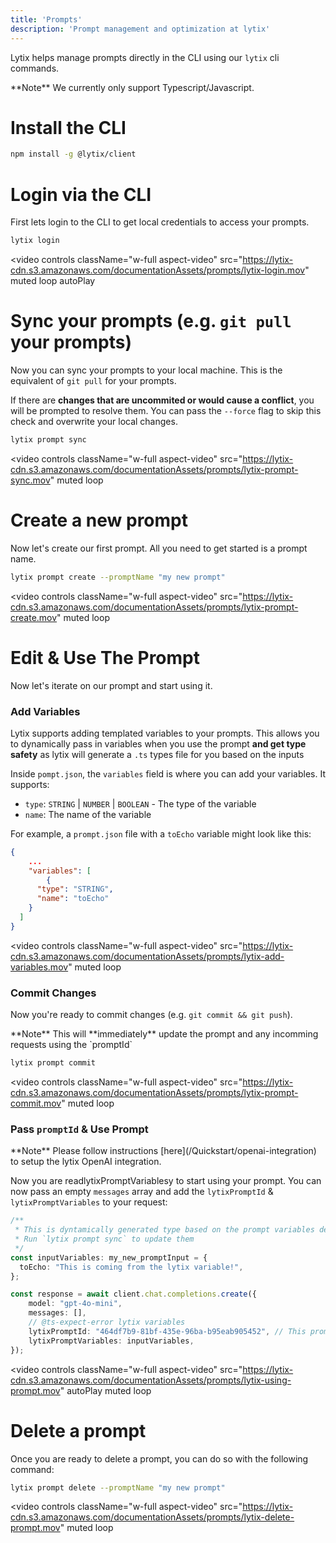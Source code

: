 ```yaml
---
title: 'Prompts'
description: 'Prompt management and optimization at lytix'
---
```



Lytix helps manage prompts directly in the CLI using our `lytix` cli commands. 

<Info>
  **Note** We currently only support Typescript/Javascript.
</Info>

# Install the CLI

```bash
npm install -g @lytix/client
```

# Login via the CLI

First lets login to the CLI to get local credentials to access your prompts.

```bash
lytix login
```

<video
  controls
  className="w-full aspect-video"
  src="https://lytix-cdn.s3.amazonaws.com/documentationAssets/prompts/lytix-login.mov"
  muted
  loop
  autoPlay

></video>

# Sync your prompts (e.g. `git pull` your prompts)

Now you can sync your prompts to your local machine. This is the equivalent of `git pull` for your prompts. 

If there are **changes that are uncommited or would cause a conflict**, you will be prompted to resolve them. You can pass the `--force` flag to skip this check and overwrite your local changes.

```bash
lytix prompt sync
```

<video
  controls
  className="w-full aspect-video"
  src="https://lytix-cdn.s3.amazonaws.com/documentationAssets/prompts/lytix-prompt-sync.mov"
  muted
  loop
></video>

# Create a new prompt

Now let's create our first prompt. All you need to get started is a prompt name.

```bash
lytix prompt create --promptName "my new prompt"
```

<video
  controls
  className="w-full aspect-video"
  src="https://lytix-cdn.s3.amazonaws.com/documentationAssets/prompts/lytix-prompt-create.mov"
  muted
  loop
></video>


# Edit & Use The Prompt

Now let's iterate on our prompt and start using it.

### Add Variables

Lytix supports adding templated variables to your prompts. This allows you to dynamically pass in variables when you use the prompt **and get type safety** as lytix will generate a `.ts` types file for you based on the inputs

Inside `pompt.json`, the `variables` field is where you can add your variables. It supports:

- `type`: `STRING` | `NUMBER` | `BOOLEAN` - The type of the variable
- `name`: The name of the variable 

For example, a `prompt.json` file with a `toEcho` variable might look like this:
```json
{
    ...
    "variables": [
        {
      "type": "STRING",
      "name": "toEcho"
    }
  ]
}
```

<video
  controls
  className="w-full aspect-video"
  src="https://lytix-cdn.s3.amazonaws.com/documentationAssets/prompts/lytix-add-variables.mov"
  muted
  loop
></video>



### Commit Changes

Now you're ready to commit changes (e.g. `git commit && git push`). 

<Note>
  **Note** This will **immediately** update the prompt and any incomming requests using the `promptId`
</Note>

```bash
lytix prompt commit
```

<video
  controls
  className="w-full aspect-video"
  src="https://lytix-cdn.s3.amazonaws.com/documentationAssets/prompts/lytix-prompt-commit.mov"
  muted
  loop
></video>

### Pass `promptId` & Use Prompt

<Note>
  **Note** Please follow instructions [here](/Quickstart/openai-integration) to setup the lytix OpenAI integration. 
</Note>

Now you are readlytixPromptVariablesy to start using your prompt. You can now pass an empty `messages` array and add the `lytixPromptId` & `lytixPromptVariables` to your request:

```ts
/**
 * This is dyntamically generated type based on the prompt variables defined in `prompt.json`. 
 * Run `lytix prompt sync` to update them
 */
const inputVariables: my_new_promptInput = {
  toEcho: "This is coming from the lytix variable!",
};

const response = await client.chat.completions.create({
    model: "gpt-4o-mini",
    messages: [],
    // @ts-expect-error lytix variables
    lytixPromptId: "464df7b9-81bf-435e-96ba-b95eab905452", // This promptId comes from the `prompt.json` file
    lytixPromptVariables: inputVariables,
});
```


<video
  controls
  className="w-full aspect-video"
  src="https://lytix-cdn.s3.amazonaws.com/documentationAssets/prompts/lytix-using-prompt.mov"
  autoPlay
  muted
  loop
></video>

# Delete a prompt

Once you are ready to delete a prompt, you can do so with the following command:

```bash
lytix prompt delete --promptName "my new prompt"
```

<video
  controls
  className="w-full aspect-video"
  src="https://lytix-cdn.s3.amazonaws.com/documentationAssets/prompts/lytix-delete-prompt.mov"
  muted
  loop
></video>



